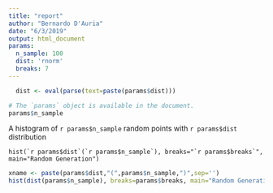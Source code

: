 ```yaml
---
title: "report"
author: "Bernardo D'Auria"
date: "6/3/2019"
output: html_document
params: 
  n_sample: 100
  dist: 'rnorm'
  breaks: 7
---
```

```r
  dist <- eval(parse(text=paste(params$dist)))
```

```r
# The `params` object is available in the document.
params$n_sample
```

A histogram of `r params$n_sample` random points with `r params$dist` distribution

<pre class="r"><code class="hljs">hist(`r params$dist`(`r params$n_sample`), breaks=<span class="hljs-string">"`r params$breaks`"</span>, main=<span class="hljs-string">"Random Generation"</span>)</code></pre>

```r
xname <- paste(params$dist,"(",params$n_sample,")",sep='')
hist(dist(params$n_sample), breaks=params$breaks, main="Random Generation", xlab = xname )
```